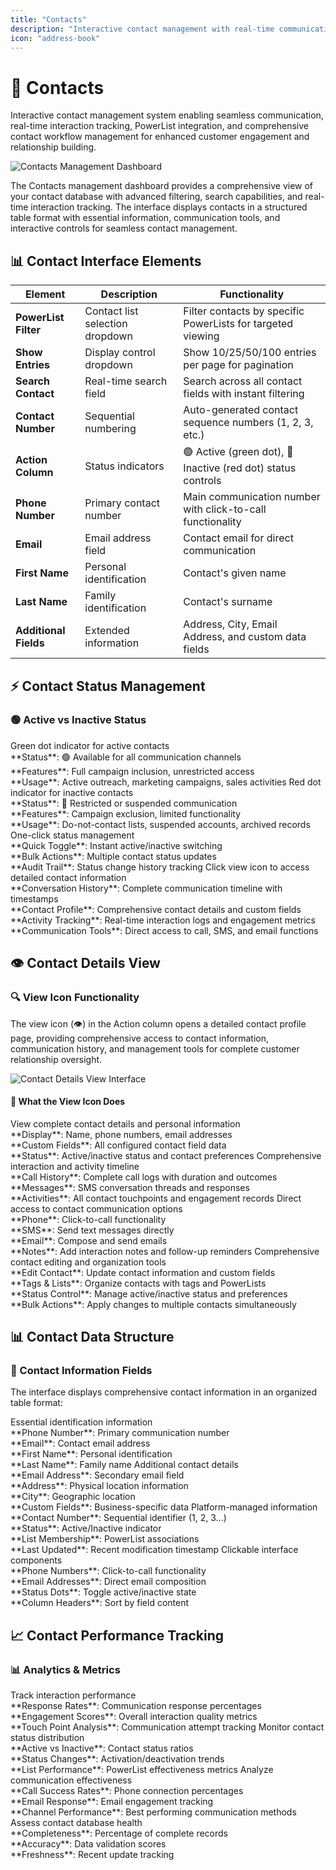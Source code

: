 ```yaml
---
title: "Contacts"
description: "Interactive contact management with real-time communication, PowerList integration, and comprehensive contact interaction workflows"
icon: "address-book"
---
```


# 👤 Contacts

Interactive contact management system enabling seamless communication, real-time interaction tracking, PowerList integration, and comprehensive contact workflow management for enhanced customer engagement and relationship building.

<img
  src="/images/manage/contact/overview.png"
  alt="Contacts Management Dashboard"
  className="rounded-lg border shadow-sm"
/>

The Contacts management dashboard provides a comprehensive view of your contact database with advanced filtering, search capabilities, and real-time interaction tracking. The interface displays contacts in a structured table format with essential information, communication tools, and interactive controls for seamless contact management.

## 📊 Contact Interface Elements

| Element | Description | Functionality |
|---------|-------------|---------------|
| **PowerList Filter** | Contact list selection dropdown | Filter contacts by specific PowerLists for targeted viewing |
| **Show Entries** | Display control dropdown | Show 10/25/50/100 entries per page for pagination |
| **Search Contact** | Real-time search field | Search across all contact fields with instant filtering |
| **Contact Number** | Sequential numbering | Auto-generated contact sequence numbers (1, 2, 3, etc.) |
| **Action Column** | Status indicators | 🟢 Active (green dot), 🔴 Inactive (red dot) status controls |
| **Phone Number** | Primary contact number | Main communication number with click-to-call functionality |
| **Email** | Email address field | Contact email for direct communication |
| **First Name** | Personal identification | Contact's given name |
| **Last Name** | Family identification | Contact's surname |
| **Additional Fields** | Extended information | Address, City, Email Address, and custom data fields |
 





## ⚡ Contact Status Management

### 🟢 Active vs Inactive Status

<CardGroup cols={2}>
  <Card title="Active Contacts" icon="circle-check">
    Green dot indicator for active contacts
    <br />**Status**: 🟢 Available for all communication channels
    <br />**Features**: Full campaign inclusion, unrestricted access
    <br />**Usage**: Active outreach, marketing campaigns, sales activities
  </Card>
  
  <Card title="Inactive Contacts" icon="circle-xmark">
    Red dot indicator for inactive contacts
    <br />**Status**: 🔴 Restricted or suspended communication
    <br />**Features**: Campaign exclusion, limited functionality
    <br />**Usage**: Do-not-contact lists, suspended accounts, archived records
  </Card>
  
  <Card title="Status Toggle" icon="arrows-rotate">
    One-click status management
    <br />**Quick Toggle**: Instant active/inactive switching
    <br />**Bulk Actions**: Multiple contact status updates
    <br />**Audit Trail**: Status change history tracking
  </Card>
  
  <Card title="Contact Details View" icon="eye">
    Click view icon to access detailed contact information
    <br />**Conversation History**: Complete communication timeline with timestamps
    <br />**Contact Profile**: Comprehensive contact details and custom fields
    <br />**Activity Tracking**: Real-time interaction logs and engagement metrics
    <br />**Communication Tools**: Direct access to call, SMS, and email functions
  </Card>
</CardGroup>

## 👁️ Contact Details View

### 🔍 View Icon Functionality

The view icon (👁️) in the Action column opens a detailed contact profile page, providing comprehensive access to contact information, communication history, and management tools for complete customer relationship oversight.

<img
  src="/images/manage/contact/view-page.png"
  alt="Contact Details View Interface"
  className="rounded-lg border shadow-sm"
/>

#### 🚀 What the View Icon Does
<CardGroup cols={2}>
  <Card title="Contact Profile Information" icon="user">
    View complete contact details and personal information
    <br />**Display**: Name, phone numbers, email addresses
    <br />**Custom Fields**: All configured contact field data
    <br />**Status**: Active/inactive status and contact preferences
  </Card>
  
  <Card title="Contact Timeline & History" icon="clock">
    Comprehensive interaction and activity timeline
    <br />**Call History**: Complete call logs with duration and outcomes
    <br />**Messages**: SMS conversation threads and responses
    <br />**Activities**: All contact touchpoints and engagement records
  </Card>
  
  <Card title="Communication Tools" icon="phone">
    Direct access to contact communication options
    <br />**Phone**: Click-to-call functionality
    <br />**SMS**: Send text messages directly
    <br />**Email**: Compose and send emails
    <br />**Notes**: Add interaction notes and follow-up reminders
  </Card>
  
  <Card title="Contact Management" icon="gear">
    Comprehensive contact editing and organization tools
    <br />**Edit Contact**: Update contact information and custom fields
    <br />**Tags & Lists**: Organize contacts with tags and PowerLists
    <br />**Status Control**: Manage active/inactive status and preferences
    <br />**Bulk Actions**: Apply changes to multiple contacts simultaneously
  </Card>
</CardGroup>



## 📊 Contact Data Structure

### 📝 Contact Information Fields

The interface displays comprehensive contact information in an organized table format:

<CardGroup cols={2}>
  <Card title="Primary Contact Data" icon="user">
    Essential identification information
    <br />**Phone Number**: Primary communication number
    <br />**Email**: Contact email address
    <br />**First Name**: Personal identification
    <br />**Last Name**: Family name
  </Card>
  
  <Card title="Extended Information" icon="address-card">
    Additional contact details
    <br />**Email Address**: Secondary email field
    <br />**Address**: Physical location information
    <br />**City**: Geographic location
    <br />**Custom Fields**: Business-specific data
  </Card>
  
  <Card title="System Generated" icon="database">
    Platform-managed information
    <br />**Contact Number**: Sequential identifier (1, 2, 3...)
    <br />**Status**: Active/Inactive indicator
    <br />**List Membership**: PowerList associations
    <br />**Last Updated**: Recent modification timestamp
  </Card>
  
  <Card title="Interactive Elements" icon="hand-pointer">
    Clickable interface components
    <br />**Phone Numbers**: Click-to-call functionality
    <br />**Email Addresses**: Direct email composition
    <br />**Status Dots**: Toggle active/inactive state
    <br />**Column Headers**: Sort by field content
  </Card>
</CardGroup>
 

## 📈 Contact Performance Tracking

### 📊 Analytics & Metrics

<CardGroup cols={2}>
  <Card title="Contact Engagement" icon="chart-bar">
    Track interaction performance
    <br />**Response Rates**: Communication response percentages
    <br />**Engagement Scores**: Overall interaction quality metrics
    <br />**Touch Point Analysis**: Communication attempt tracking
  </Card>
  
  <Card title="Status Analytics" icon="chart-pie">
      Monitor contact status distribution
    <br />**Active vs Inactive**: Contact status ratios
    <br />**Status Changes**: Activation/deactivation trends
    <br />**List Performance**: PowerList effectiveness metrics
  </Card>
  
  <Card title="Communication Metrics" icon="phone-volume">
    Analyze communication effectiveness
    <br />**Call Success Rates**: Phone connection percentages
    <br />**Email Response**: Email engagement tracking
    <br />**Channel Performance**: Best performing communication methods
  </Card>
  
  <Card title="Data Quality" icon="star">
    Assess contact database health
    <br />**Completeness**: Percentage of complete records
    <br />**Accuracy**: Data validation scores
    <br />**Freshness**: Recent update tracking
  </Card>
</CardGroup>

 

 